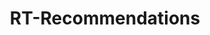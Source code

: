 ---
order: 1
title: RT-Recommendations
description:
    "Web app that recommends new movies and tv shows based on the user's preferences,
    including genres, ratings, platforms, and Rotten Tomatoes scores. All information is 
    freshly scraped from the Rotten Tomatoes website, ensuring relevant results. The app currently supports six
    different functions including the ability to get recommendations that are similar to a movie/show you enjoy!"
longDescription: 
    "I started this project in the summer of 2022, my original goal being to teach myself how to
    webscrape pages with Python. After writing the scraping modules, I wanted to make my project
    more accesible by turning it into a web app, so I taught myself the basics of Flask, HTML/CSS, and JS.
    Deploying the app posed a problem, however, as I hadn't thought about the system architecture at all
    and the http requests were timing out due to the long scraping tasks. On Heroku, I found a solution by 
    adding a worker dyno and using Redis to store job results as well as cache similar requests. I've been
    maintaining and upgrading the app ever since; I recently migrated the app to AWS Elastic Beanstalk and switched my task
    worker to Celery, and I'm planning on improving the frontend in the future."
thumbnail: rt_recs.png
image: rt_recs.png
skills: ["Flask", "HTML/CSS", "JavaScript", "Bulma", "Celery", "Redis", "Heroku", "AWS EB"]
pos: left
github_url: https://github.com/Danielpark1239/RT_Recommendations
site_url: https://rt-recs.com
picture_url: https://rt-recs.com
---
